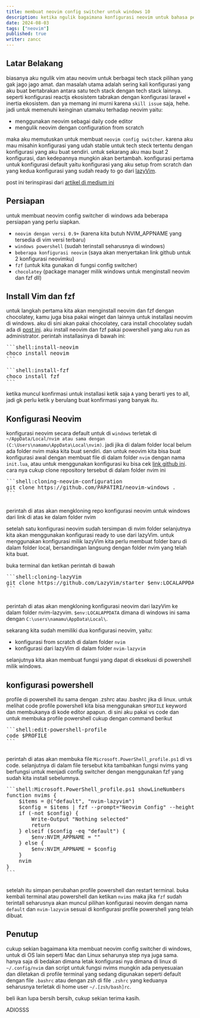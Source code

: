 ---
title: membuat neovim config switcher untuk windows 10
description: ketika ngulik bagaimana konfigurasi neovim untuk bahasa pemograman tertentu tapi sering tabrakan dengan bahasa lainnya maka sepertinya tuan muda ini butuh config switcher
date: 2024-08-03
tags: ["neovim"]
published: true
writer: zancc
---

## Latar Belakang

biasanya aku ngulik vim atau neovim untuk berbagai tech stack pilihan yang gak jago jago amat. dan masalah utama adalah sering kali konfigurasi yang aku buat bertabrakan antara satu
tech stack dengan tech stack lainnya. seperti konfigurasi reactjs ekosistem tabrakan dengan konfigurasi laravel + inertia ekosistem. dan ya memang ini murni karena `skill issue` saja, hehe.
jadi untuk memenuhi keinginan utamaku terhadap neovim yaitu:

- menggunakan neovim sebagai daily code editor
- mengulik neovim dengan configuration from scratch

maka aku memutuskan untuk membuat `neovim config switcher`. karena aku mau misahin konfigurasi yang udah stable untuk tech steck tertentu dengan konfigurasi yang aku buat sendiri.
untuk sekarang aku mau buat 2 konfigurasi, dan kedepannya mungkin akan bertambah. konfigurasi pertama untuk konfigurasi default yaitu konfigurasi yang aku setup from scratch dan
yang kedua konfigurasi yang sudah ready to go dari [lazyVim](https://www.lazyvim.org/).

post ini terinspirasi dari [artikel di medium ini](https://medium.com/@joydeep150703/neovim-config-switcher-but-for-windows-ed6ef08d045b)

## Persiapan

untuk membuat neovim config switcher di windows ada beberapa persiapan yang perlu siapkan.

- `neovim dengan versi 0.9+` (karena kita butuh NVIM_APPNAME yang tersedia di vim versi terbaru)
- `windows powershell` (sudah terinstall seharusnya di windows)
- `beberapa konfigurasi neovim` (saya akan menyertakan link github untuk 2 konfigurasi neovimku)
- `fzf` (untuk kita gunakan di fungsi config switcher)
- `chocolatey` (package manager milik windows untuk menginstall neovim dan fzf dll)

## Install Vim dan fzf

untuk langkah pertama kita akan menginstall neovim dan fzf dengan chocolatey, kamu juga bisa pakai winget dan lainnya untuk installasi neovim di windows.
aku di sini akan pakai chocolatey, cara install chocolatey sudah ada di [post ini](https://chocolatey.org/install).
aku install neovim dan fzf pakai powershell yang aku run as administrator. perintah installasinya di bawah ini:

<Pre>
```shell:install-neovim
choco install neovim 
```
</Pre>

<Pre>
```shell:install-fzf
choco install fzf
```
</Pre>

ketika muncul konfirmasi untuk installasi ketik saja `A` yang berarti yes to all, jadi gk perlu ketik y berulang buat konfirmasi yang banyak itu.

## Konfigurasi Neovim

konfigurasi neovim secara default untuk di `windows` terletak di `~/AppData/Local/nvim atau sama dengan (C:\Users\namamu\AppData\Local\nvim)`. jadi jika di dalam folder local belum ada folder nvim maka kita buat sendiri.
dan untuk neovim kita bisa buat konfigurasi awal dengan membuat file di dalam folder `nvim` dengan nama `init.lua`, atau untuk menggunakan konfigurasi ku bisa cek [link github ini](https://github.com/PAPATIRI/neovim-windows).
cara nya cukup clone repository tersebut di dalam folder nvim ini

<Pre>
```shell:cloning-neovim-configuration
git clone https://github.com/PAPATIRI/neovim-windows .
```
 </Pre>

perintah di atas akan mengkloning repo konfigurasi neovim untuk windows dari link di atas ke dalam folder nvim

setelah satu konfigurasi neovim sudah tersimpan di nvim folder selanjutnya kita akan menggunakan konfigurasi ready to use dari lazyVim.
untuk menggunakan konfigurasi milik lazyVim kita perlu membuat folder baru di dalam folder local, bersandingan langsung dengan folder nvim yang telah kita buat.

buka terminal dan ketikan perintah di bawah

<Pre>
```shell:cloning-lazyVim
git clone https://github.com/LazyVim/starter $env:LOCALAPPDATA\nvim-lazyvim
```
 </Pre>

perintah di atas akan mengkloning konfigurasi neovim dari lazyVim ke dalam folder nvim-lazyvim.
`$env:LOCALAPPDATA` dimana di windows ini sama dengan `C:\users\namamu\AppData\Local\`.

sekarang kita sudah memiliki dua konfigurasi neovim, yaitu:

- konfigurasi from scratch di dalam folder `nvim`
- konfigurasi dari lazyVim di dalam folder `nvim-lazyvim`

selanjutnya kita akan membuat fungsi yang dapat di eksekusi di powershell milik windows.

## konfigurasi powershell

profile di powershell itu sama dengan .zshrc atau .bashrc jika di linux.
untuk melihat code profile powershell kita bisa menggunakan `$PROFILE` keyword dan membukanya di kode editor apapun.
di sini aku pakai vs code dan untuk membuka profile powershell cukup dengan command berikut

<Pre>
```shell:edit-powershell-profile
code $PROFILE
```
 </Pre>

perintah di atas akan membuka file `Microsoft.PowerShell_profile.ps1` di vs code.
selanjutnya di dalam file tersebut kita tambahkan fungsi nvims yang berfungsi untuk menjadi config switcher dengan menggunakan
fzf yang sudah kita install sebelumnya.

<Pre>
```shell:Microsoft.PowerShell_profile.ps1 showLineNumbers
function nvims {
    $items = @("default", "nvim-lazyvim")
    $config = $items | fzf --prompt="Neovim Config" --height=50% --layout=reverse --border
    if (-not $config) {
        Write-Output "Nothing selected"
        return
    } elseif ($config -eq "default") {
        $env:NVIM_APPNAME = ""
    } else {
        $env:NVIM_APPNAME = $config
    }
    nvim
}
```
 </Pre>

setelah itu simpan perubahan profile powershell dan restart terminal.
buka kembali terminal atau powershell dan ketikan `nvims` maka jika `fzf` sudah terintall seharusnya akan muncul pilihan konfigurasi
neovim dengan nama `default` dan `nvim-lazyvim` sesuai di konfigurasi profile powershell yang telah dibuat.

## Penutup

cukup sekian bagaimana kita membuat neovim config switcher di windows, untuk di OS lain seperti Mac dan Linux seharunya step nya juga sama.
hanya saja di bedakan dimana letak konfigurasi nya dimana di linux di `~/.config/nvim` dan script untuk fungsi nvims mungkin ada penyesuaian dan diletakan di profile terminal
yang sedang digunakan seperti default dengan file `.bashrc` atau dengan zsh di file `.zshrc` yang keduanya seharusnya terletak di home user `~/.[zsh/bash]rc`.

beli ikan lupa bersih bersih, cukup sekian terima kasih.

ADIOSSS
